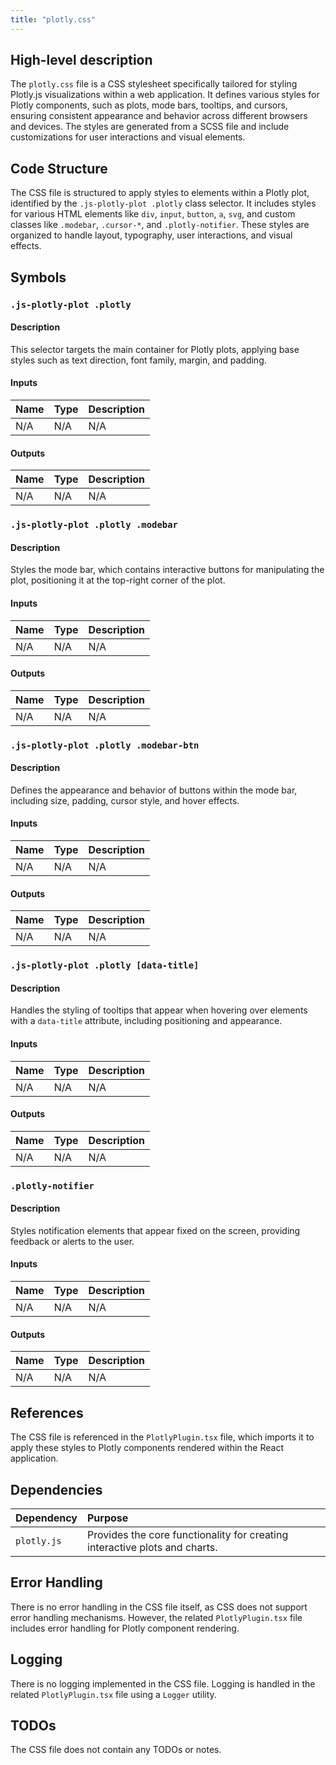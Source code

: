 ```yaml
---
title: "plotly.css"
---
```


## High-level description

The `plotly.css` file is a CSS stylesheet specifically tailored for styling Plotly.js visualizations within a web application. It defines various styles for Plotly components, such as plots, mode bars, tooltips, and cursors, ensuring consistent appearance and behavior across different browsers and devices. The styles are generated from a SCSS file and include customizations for user interactions and visual elements.

## Code Structure

The CSS file is structured to apply styles to elements within a Plotly plot, identified by the `.js-plotly-plot .plotly` class selector. It includes styles for various HTML elements like `div`, `input`, `button`, `a`, `svg`, and custom classes like `.modebar`, `.cursor-*`, and `.plotly-notifier`. These styles are organized to handle layout, typography, user interactions, and visual effects.

## Symbols

### `.js-plotly-plot .plotly`
#### Description
This selector targets the main container for Plotly plots, applying base styles such as text direction, font family, margin, and padding.

#### Inputs
| Name | Type | Description |
|:-----|:-----|:------------|
| N/A  | N/A  | N/A         |

#### Outputs
| Name | Type | Description |
|:-----|:-----|:------------|
| N/A  | N/A  | N/A         |

### `.js-plotly-plot .plotly .modebar`
#### Description
Styles the mode bar, which contains interactive buttons for manipulating the plot, positioning it at the top-right corner of the plot.

#### Inputs
| Name | Type | Description |
|:-----|:-----|:------------|
| N/A  | N/A  | N/A         |

#### Outputs
| Name | Type | Description |
|:-----|:-----|:------------|
| N/A  | N/A  | N/A         |

### `.js-plotly-plot .plotly .modebar-btn`
#### Description
Defines the appearance and behavior of buttons within the mode bar, including size, padding, cursor style, and hover effects.

#### Inputs
| Name | Type | Description |
|:-----|:-----|:------------|
| N/A  | N/A  | N/A         |

#### Outputs
| Name | Type | Description |
|:-----|:-----|:------------|
| N/A  | N/A  | N/A         |

### `.js-plotly-plot .plotly [data-title]`
#### Description
Handles the styling of tooltips that appear when hovering over elements with a `data-title` attribute, including positioning and appearance.

#### Inputs
| Name | Type | Description |
|:-----|:-----|:------------|
| N/A  | N/A  | N/A         |

#### Outputs
| Name | Type | Description |
|:-----|:-----|:------------|
| N/A  | N/A  | N/A         |

### `.plotly-notifier`
#### Description
Styles notification elements that appear fixed on the screen, providing feedback or alerts to the user.

#### Inputs
| Name | Type | Description |
|:-----|:-----|:------------|
| N/A  | N/A  | N/A         |

#### Outputs
| Name | Type | Description |
|:-----|:-----|:------------|
| N/A  | N/A  | N/A         |

## References

The CSS file is referenced in the `PlotlyPlugin.tsx` file, which imports it to apply these styles to Plotly components rendered within the React application.

## Dependencies

| Dependency | Purpose |
|:-----------|:--------|
| `plotly.js` | Provides the core functionality for creating interactive plots and charts. |

## Error Handling

There is no error handling in the CSS file itself, as CSS does not support error handling mechanisms. However, the related `PlotlyPlugin.tsx` file includes error handling for Plotly component rendering.

## Logging

There is no logging implemented in the CSS file. Logging is handled in the related `PlotlyPlugin.tsx` file using a `Logger` utility.

## TODOs

The CSS file does not contain any TODOs or notes.